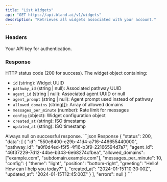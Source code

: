 ```yaml
---
title: "List Widgets"
api: "GET https://api.bland.ai/v1/widgets"
description: "Retrieves all widgets associated with your account."
---
```


### Headers

<ParamField header="authorization" type="string" required>
  Your API key for authentication.
</ParamField>

### Response

<ResponseField name="status" type="number">
  HTTP status code (200 for success).
</ResponseField>

<ResponseField name="data" type="object[]">
  The widget object containing:
  
  - `id` (string): Widget UUID
  - `pathway_id` (string | null): Associated pathway UUID
  - `agent_id` (string | null): Associated agent UUID or null
  - `agent_prompt` (string | null): Agent prompt used instead of pathway
  - `allowed_domains` (string[]): Array of allowed domains
  - `messages_per_minute` (number): Rate limit for messages
  - `config` (object): Widget configuration object
  - `created_at` (string): ISO timestamp
  - `updated_at` (string): ISO timestamp
</ResponseField>

<ResponseField name="errors" type="null">
  Always null on successful response.
</ResponseField>

<ResponseExample>
```json Response
{
  "status": 200,
  "data": [
    {
      "id": "550e8400-e29b-41d4-a716-446655440000",
      "pathway_id": "a0f0d4ed-f5f5-4f16-b3f9-22166594d7a7",
      "agent_id": "46f37229-7d12-44be-b343-6e68274cfbea",
      "allowed_domains": ["example.com", "subdomain.example.com"],
      "messages_per_minute": 10,
      "config": {
        "theme": "light",
        "position": "bottom-right",
        "greeting": "Hello! How can I help you today?"
      },
      "created_at": "2024-01-15T10:30:00Z",
      "updated_at": "2024-01-15T12:45:00Z"
    }
  ],
  "errors": null
}
```
</ResponseExample>
